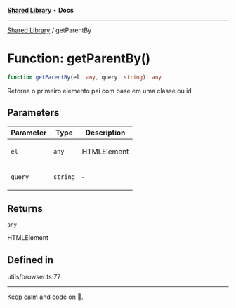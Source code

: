 
<Meta title="Libs/Shared/functions/getParentBy" />



[**Shared Library**](/?path=/docs/libs-shared-overview--page) • **Docs**

***

[Shared Library](/?path=/docs/libs-shared-overview--page) / getParentBy

# Function: getParentBy()

```ts
function getParentBy(el: any, query: string): any
```

Retorna o primeiro elemento pai com base em uma classe ou id

## Parameters

<table>
<thead>
<tr>
<th>Parameter</th>
<th>Type</th>
<th>Description</th>
</tr>
</thead>
<tbody>
<tr>
<td>

`el`

</td>
<td>

`any`

</td>
<td>

HTMLElement

</td>
</tr>
<tr>
<td>

`query`

</td>
<td>

`string`

</td>
<td>

&hyphen;

</td>
</tr>
</tbody>
</table>

## Returns

`any`

HTMLElement

## Defined in

utils/browser.ts:77


***

Keep calm and code on 🤘.